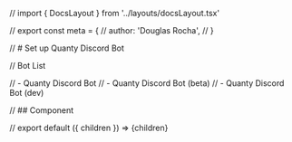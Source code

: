 // import { DocsLayout } from '../layouts/docsLayout.tsx'

// export const meta = {
// author: 'Douglas Rocha',
// }

// # Set up Quanty Discord Bot

// Bot List

// - Quanty Discord Bot
// - Quanty Discord Bot (beta)
// - Quanty Discord Bot (dev)

// ## Component

// export default ({ children }) => <DocsLayout meta={meta}>{children}</DocsLayout>
